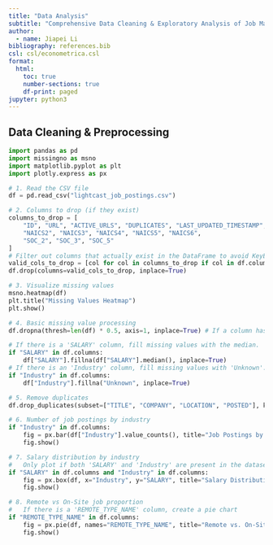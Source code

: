 ---
title: "Data Analysis"
subtitle: "Comprehensive Data Cleaning & Exploratory Analysis of Job Market Trends"
author:
  - name: Jiapei Li
bibliography: references.bib
csl: csl/econometrica.csl
format: 
  html:
    toc: true
    number-sections: true
    df-print: paged
jupyter: python3
---

## Data Cleaning & Preprocessing

```{python}
import pandas as pd
import missingno as msno
import matplotlib.pyplot as plt
import plotly.express as px

# 1. Read the CSV file
df = pd.read_csv("lightcast_job_postings.csv")

# 2. Columns to drop (if they exist)
columns_to_drop = [
    "ID", "URL", "ACTIVE_URLS", "DUPLICATES", "LAST_UPDATED_TIMESTAMP",
    "NAICS2", "NAICS3", "NAICS4", "NAICS5", "NAICS6",
    "SOC_2", "SOC_3", "SOC_5"
]
# Filter out columns that actually exist in the DataFrame to avoid KeyError
valid_cols_to_drop = [col for col in columns_to_drop if col in df.columns]
df.drop(columns=valid_cols_to_drop, inplace=True)

# 3. Visualize missing values
msno.heatmap(df)
plt.title("Missing Values Heatmap")
plt.show()

# 4. Basic missing value processing
df.dropna(thresh=len(df) * 0.5, axis=1, inplace=True) # If a column has more than 50% missing values, delete it.

# If there is a 'SALARY' column, fill missing values with the median.
if "SALARY" in df.columns:
    df["SALARY"].fillna(df["SALARY"].median(), inplace=True)
# If there is an 'Industry' column, fill missing values with 'Unknown'.
if "Industry" in df.columns:
    df["Industry"].fillna("Unknown", inplace=True)

# 5. Remove duplicates
df.drop_duplicates(subset=["TITLE", "COMPANY", "LOCATION", "POSTED"], keep="first", inplace=True)

# 6. Number of job postings by industry
if "Industry" in df.columns:
    fig = px.bar(df["Industry"].value_counts(), title="Job Postings by Industry")
    fig.show()

# 7. Salary distribution by industry
#   Only plot if both 'SALARY' and 'Industry' are present in the dataset
if "SALARY" in df.columns and "Industry" in df.columns:
    fig = px.box(df, x="Industry", y="SALARY", title="Salary Distribution by Industry")
    fig.show()

# 8. Remote vs On-Site job proportion
#   If there is a 'REMOTE_TYPE_NAME' column, create a pie chart
if "REMOTE_TYPE_NAME" in df.columns:
    fig = px.pie(df, names="REMOTE_TYPE_NAME", title="Remote vs. On-Site Jobs")
    fig.show()
```
